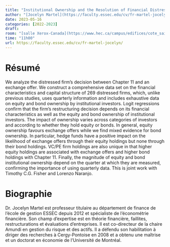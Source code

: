 ```yaml
---
title: "Institutional Ownership and the Resolution of Financial Distress"
author: "[Jocelyn Martel](https://faculty.essec.edu/cv/fr-martel-jocelyn/)"
date: 2023-05-16
categories: [2022-2023]
draft: 
room: "[salle Xerox-Canada](https://www.hec.ca/campus/edifices/cote_sainte_catherine/1er_etage/salles_cours/xerox.html)"
time: "11h00"
url: https://faculty.essec.edu/cv/fr-martel-jocelyn/
---
```


# Résumé


We analyze the distressed firm's decision between Chapter 11 and an exchange offer. We construct a comprehensive data set on the financial characteristics and capital structure of 269 distressed firms, which, unlike previous studies, uses quarterly information and includes exhaustive data on equity and bond ownership by institutional investors. Logit regressions confirm that the firm's restructuring decision depends on its financial characteristics as well as the equity and bond ownership of institutional investors. The impact of ownership varies across categories of investors and according to whether they hold equity or bonds. In general, equity ownership favours exchange offers while we find mixed evidence for bond ownership. In particular, hedge funds have a positive impact on the likelihood of exchange offers through their equity holdings but none through their bond holdings. VC/PE firm holdings are also unique in that higher equity holdings are associated with exchange offers and higher bond holdings with Chapter 11. Finally, the magnitude of equity and bond institutional ownership depend on the quarter at which they are measured, confirming the importance of using quarterly data. This is joint work with Timothy C.G. Fisher and Lorenzo Naranjo.

# Biographie

Dr. Jocelyn Martel est professeur titulaire au département de finance de l'école de gestion ESSEC depuis 2012 et spécialiste de l'économétrie financière. Son champ d'expertise est en théorie financière, faillites, restructurations et évaluations d'entreprises. Il est co-directeur de la chaire Amundi en gestion du risque et des actifs. Il a défendu son habilitation à diriger des recherches à Cergy-Pontoise en 2008 et a obtenu une maîtrise et un doctorat en économie de l'Université de Montréal.
